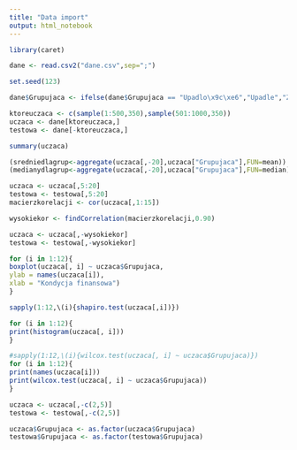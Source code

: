 ```yaml
---
title: "Data import"
output: html_notebook
---
```


```r
library(caret)
```

```r
dane <- read.csv2("dane.csv",sep=";")
```


```r
set.seed(123)

dane$Grupujaca <- ifelse(dane$Grupujaca == "Upadlo\x9c\xe6","Upadle","Zdrowe")

ktoreuczaca <- c(sample(1:500,350),sample(501:1000,350))
uczaca <- dane[ktoreuczaca,]
testowa <- dane[-ktoreuczaca,]
```

```r
summary(uczaca)
```
```r
(sredniedlagrup<-aggregate(uczaca[,-20],uczaca["Grupujaca"],FUN=mean))
(medianydlagrup<-aggregate(uczaca[,-20],uczaca["Grupujaca"],FUN=median))
```

```r
uczaca <- uczaca[,5:20]
testowa <- testowa[,5:20]
macierzkorelacji <- cor(uczaca[,1:15])

wysokiekor <- findCorrelation(macierzkorelacji,0.90)
```

```r
uczaca <- uczaca[,-wysokiekor]
testowa <- testowa[,-wysokiekor]
```

```r
for (i in 1:12){
boxplot(uczaca[, i] ~ uczaca$Grupujaca,
ylab = names(uczaca[i]),
xlab = "Kondycja finansowa")
}
```
```r
sapply(1:12,\(i){shapiro.test(uczaca[,i])})
```

```r
for (i in 1:12){
print(histogram(uczaca[, i]))
}
```

```r
#sapply(1:12,\(i){wilcox.test(uczaca[, i] ~ uczaca$Grupujaca)})
for (i in 1:12){
print(names(uczaca[i]))
print(wilcox.test(uczaca[, i] ~ uczaca$Grupujaca))
}
```
```r
uczaca <- uczaca[,-c(2,5)]
testowa <- testowa[,-c(2,5)]

uczaca$Grupujaca <- as.factor(uczaca$Grupujaca)
testowa$Grupujaca <- as.factor(testowa$Grupujaca)
```

